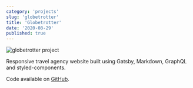 ```yaml
---
category: 'projects'
slug: 'globetrotter'
title: 'Globetrotter'
date: '2020-08-29'
published: true
---
```


![globetrotter project](./images/globetrotter.png)

Responsive travel agency website built using Gatsby, Markdown, GraphQL and styled-components.

Code available on <a href='https://github.com/eneax/globetrotter'>GitHub</a>.
